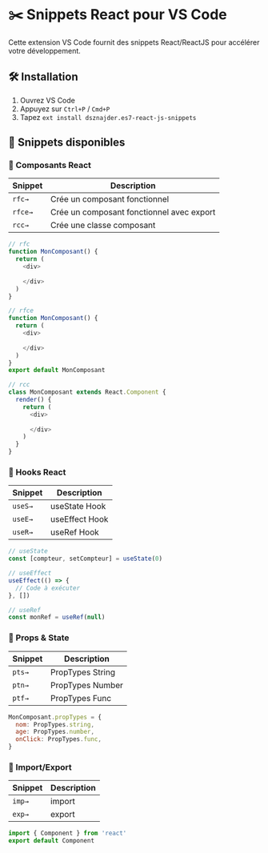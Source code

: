 # ✂️ Snippets React pour VS Code

Cette extension VS Code fournit des snippets React/ReactJS pour accélérer votre développement.

## 🛠️ Installation

1. Ouvrez VS Code
2. Appuyez sur `Ctrl+P` / `Cmd+P`
3. Tapez `ext install dsznajder.es7-react-js-snippets`

## 📘 Snippets disponibles

### 📘 Composants React

| Snippet | Description |
|---------|-------------|
| `rfc→` | Crée un composant fonctionnel |
| `rfce→` | Crée un composant fonctionnel avec export |
| `rcc→` | Crée une classe composant |


```js copy
// rfc
function MonComposant() {
  return (
    <div>
      
    </div>
  )
}

// rfce
function MonComposant() {
  return (
    <div>
      
    </div>
  )
}
export default MonComposant

// rcc
class MonComposant extends React.Component {
  render() {
    return (
      <div>
        
      </div>
    )
  }
}
```

### 📘 Hooks React

| Snippet | Description |
|---------|-------------|
| `useS→` | useState Hook |
| `useE→` | useEffect Hook |
| `useR→` | useRef Hook |


```js copy
// useState
const [compteur, setCompteur] = useState(0)

// useEffect
useEffect(() => {
  // Code à exécuter
}, [])

// useRef
const monRef = useRef(null)
```

### 📘 Props & State

| Snippet | Description |
|---------|-------------|
| `pts→` | PropTypes String |
| `ptn→` | PropTypes Number |
| `ptf→` | PropTypes Func |


```js copy
MonComposant.propTypes = {
  nom: PropTypes.string,
  age: PropTypes.number,
  onClick: PropTypes.func,
}
```

### 📘 Import/Export

| Snippet | Description |
|---------|-------------|
| `imp→` | import |
| `exp→` | export |


```js copy
import { Component } from 'react'
export default Component
```